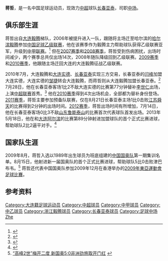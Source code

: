 {{Infobox football biography
| playername= 蒋哲
| image =
| fullname = 蒋哲
| dateofbirth = {{Birth date and age|1989|2|26}}
| cityofbirth = [[辽宁省|辽宁省]][[大连市|大连市]]
| countryofbirth = [[中国|中国]]
| currentclub = [[长春亚泰足球俱乐部|长春亚泰]]
| clubnumber = 16
| height = {{height|m=1.75}}
| position = [[中场|中场]]
| youthyears1 = 
| youthclubs1 = [[哈尔滨毅腾足球俱乐部|大连毅腾]]
| years1 = 2006-2010
| clubs1 = [[哈尔滨毅腾足球俱乐部|哈尔滨毅腾]]
| caps1 =  
| goals1 = 
| years2 =2010-2018
| clubs2 = [[长春亚泰足球俱乐部|长春亚泰]]
| caps2 = 142
| goals2 = 4
| years3= 2019–
| clubs3= [[重庆力帆足球俱乐部|重庆力帆]]
| caps3 = 42
| goals3 = 1
| years4= 2021–
| clubs4= → [[长春亚泰足球俱乐部|长春亚泰]]（外租）
| caps4 = 0
| goals4 = 0
|      nationalyears1 = 2009-2010
|       nationalteam1 = [[中国国奥队|中国国奥队]]
|       nationalcaps1 = 
|      nationalgoals1 = 
| pcupdate = 2013年11月4日
| ntupdate = 
}}
'''蒋哲'''{{BD|1989年|2月26日|||Jiang, Zhe}}，是一名中国足球运动员，现效力[[中国足球超级联赛|中超]]球队[[长春亚泰足球俱乐部|长春亚泰]]，司职[[中场|中场]]。

==俱乐部生涯==
蒋哲出自[[哈尔滨毅腾足球俱乐部|大连毅腾]]梯队，2006年被提升进入一队，跟随将主场迁至哈尔滨的[[哈尔滨毅腾|哈尔滨毅腾]]参加[[中国足球乙级联赛|中国足球乙级联赛]]，他在该赛季作为毅腾主力帮助球队获得乙级联赛亚军，升级到[[中甲联赛|中甲联赛]]。<ref>{{Cite web |url=http://sports.qq.com/a/20100517/000897.htm |title=毅腾骁将惊艳国奥 蒋哲：我最鄙视平庸 |access-date=2013-08-02 |archive-date=2016-03-05 |archive-url=https://web.archive.org/web/20160305082059/http://sports.qq.com/a/20100517/000897.htm |dead-url=no }}</ref> 但在[[2007年中国足球甲级联赛|2007赛季]]和[[2008年中国足球甲级联赛|2008赛季]]，蒋哲受到伤病困扰，出场时间减少，两个赛季总共仅出场14次，2008年随队降级回到乙级联赛。[[2009年中国足球乙级联赛|2009赛季]]和[[2010年中国足球乙级联赛|2010赛季]]，他跟随主场迁回大连的大连毅腾征战乙级联赛。

2010年7月，大连毅腾和[[大连实德足球俱乐部|大连实德]]、[[长春亚泰足球俱乐部|长春亚泰]]实现三方交易，长春亚泰的[[闫峰|闫峰]]加盟大连实德，大连实德的[[邹捷|邹捷]]转会大连毅腾，而蒋哲则从大连毅腾加盟长春亚泰。<ref>{{Cite web |url=http://sports.sohu.com/20100709/n273393687.shtml |title=亚泰学申花引中乙潜力股 国奥悍将永久转会长春 |access-date=2013-08-02 |archive-date=2021-01-26 |archive-url=https://web.archive.org/web/20210126230836/https://sports.sohu.com/20100709/n273393687.shtml |dead-url=no }}</ref> 7月28日，他在长春亚泰客场1比2不敌大连实德的比赛第77分钟替补[[李世仁|李世仁]]出场，上演[[中超联赛|中超联赛]]首秀。<ref>{{Cite web |url=http://sports.163.com/special/000535U3/0728dlccmb.html |title=张耀坤安贞焕破门杨博宇染红 10人大连2-1长春 |access-date=2013-08-02 |archive-date=2010-08-01 |archive-url=https://web.archive.org/web/20100801083342/http://sports.163.com/special/000535U3/0728dlccmb.html |dead-url=no }}</ref> 他在[[2010年中国足球超级联赛|2010赛季]]得到4次出场机会，全部都为替补身份登场。[[2011年中国足球超级联赛|2011赛季]]，蒋哲主要参加预备队联赛，仅在8月21日长春亚泰主场1比0击败[[江苏舜天足球俱乐部|江苏舜天]]的比赛得到2分钟的出场时间。[[2012年中国足球超级联赛|2012赛季]]，蒋哲出场时间有所增加，7月14日，他在长春亚泰客场0比3不敌[[山东鲁能泰山足球俱乐部|山东鲁能泰山]]的比赛首次代表球队首发出场。2013年5月18日，他在和[[大连阿尔滨足球俱乐部|大连阿尔滨]]的比赛第89分钟射进加盟球队的首个正式比赛进球，帮助球队2比2逼平对手。<ref>{{Cite web |url=http://sports.sina.com.cn/j/2013-05-18/21326575255.shtml |title=中超-于大宝凯塔破门遭亚泰补时扳平 阿尔滨2-2 |access-date=2013-08-02 |archive-date=2016-03-04 |archive-url=https://web.archive.org/web/20160304002342/http://sports.sina.com.cn/j/2013-05-18/21326575255.shtml |dead-url=no }}</ref>

==国家队生涯==
2009年8月，蒋哲入选以1989年出生球员为班底组建的[[中国国奥队|中国国奥队]]第一期集训名单。8月15日，他射进新一届国奥队的首个正式比赛进球，帮助球队5比0击败津巴布韦。<ref>[http://cnsoccer.titan24.com/2009-08-15/42305.html “高峰2世”梅开二度 新国奥5:0非洲劲旅取开门红] {{webarchive|url=https://web.archive.org/web/20130710205327/http://cnsoccer.titan24.com/2009-08-15/42305.html |date=2013-07-10 }}</ref> 蒋哲还代表中国国奥队参加2009年12月在香港举办的[[2009年東亞運動會足球比賽|2009年東亞運動會足球比賽]]。

==参考资料==
{{reflist}}

{{2010年中超分类名单长春}}
{{2011年中超分类名单长春}}
{{2012年中超分类名单长春}}
{{2013年中超分类名单长春}}
{{2014年中超分类名单长春}}
{{2015年中超分类名单长春}}
{{2016年中超分类名单长春}}
{{2017年中超分类名单长春}}
{{2018年中超分类名单长春}}

{{DEFAULTSORT:Jiang, Zhe}}
[[Category:大连籍足球运动员|Category:大连籍足球运动员]]
[[Category:中超球员|Category:中超球员]]
[[Category:中甲球员|Category:中甲球员]]
[[Category:中乙球员|Category:中乙球员]]
[[Category:浙江毅腾球员|Category:浙江毅腾球员]]
[[Category:长春亚泰球员|Category:长春亚泰球员]]
[[Category:足球中场|Category:足球中场]]
[[Category:蔣姓|Zhe]]